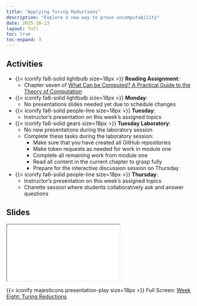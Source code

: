 ```yaml
---
title: "Applying Turing Reductions"
description: "Explore a new way to prove uncomputability"
date: 2025-10-13
layout: full
toc: true
toc-expand: 3
---
```


## Activities

- {{< iconify fa6-solid lightbulb size=18px >}} **Reading Assignment**:
  - Chapter seven of [What Can be Computed? A Practical Guide to the
  Theory of Computation](https://whatcanbecomputed.com/)
- {{< iconify fa6-solid lightbulb size=18px >}} **Monday**:
  - No presentations slides needed yet due to schedule changes
- {{< iconify fa6-solid people-line size=18px >}} **Tuesday**:
  - Instructor's presentation on this week's assigned topics
- {{< iconify fa6-solid gears size=18px >}} **Tuesday Laboratory**:
  - No new presentations during the laboratory session
  - Complete these tasks during the laboratory session:
    - Make sure that you have created all GitHub repositories
    - Make token requests as needed for work in module one
    - Complete all remaining work from module one
    - Read all content in the current chapter to grasp fully
    - Prepare for the interactive discussion session on Thursday
- {{< iconify fa6-solid people-line size=18px >}} **Thursday**:
  - Instructor's presentation on this week's assigned topics
  - Charette session where students collaboratively ask and answer questions

## Slides

```{=html}
<iframe class="slide-deck" src="../../slides/weekeight/"></iframe>
```

{{< iconify majesticons presentation-play size=18px >}} Full Screen: [Week
Eight: Turing Reductions](../../slides/weekeight/)
